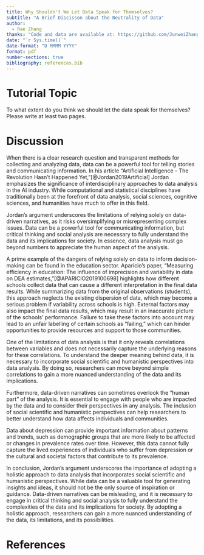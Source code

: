 ```yaml
---
title: Why Shouldn't We Let Data Speak for Themselves? 
subtitle: "A Brief Discisson about the Neutrality of Data"
author: 
  - Rae Zhang
thanks: "Code and data are available at: https://github.com/JunweiZhang130/Why-we-should-not-let-the-data-speak-for-themselves-.git"
date: "`r Sys.time()`"
date-format: "D MMMM YYYY"
format: pdf
number-sections: true
bibliography: references.bib
---
```


\newpage
# Tutorial Topic

To what extent do you think we should let the data speak for themselves? Please write at least two pages.


# Discussion

When there is a clear research question and transparent methods for collecting and analyzing data, data can be a powerful tool for telling stories and communicating information. In his article "Artificial Intelligence - The Revolution Hasn't Happened Yet,"[@Jordan2019Artificial] Jordan emphasizes the significance of interdisciplinary approaches to data analysis in the AI industry. While computational and statistical disciplines have traditionally been at the forefront of data analysis, social sciences, cognitive sciences, and humanities have much to offer in this field.

Jordan's argument underscores the limitations of relying solely on data-driven narratives, as it risks oversimplifying or misrepresenting complex issues. Data can be a powerful tool for communicating information, but critical thinking and social analysis are necessary to fully understand the data and its implications for society. In essence, data analysis must go beyond numbers to appreciate the human aspect of the analysis.

A prime example of the dangers of relying solely on data to inform decision-making can be found in the education sector. Aparicio's paper, "Measuring efficiency in education: The influence of imprecision and variability in data on DEA estimates,"[@APARICIO2019100698] highlights how different schools collect data that can cause a different interpretation in the final data results. While summarizing data from the original observations (students), this approach neglects the existing dispersion of data, which may become a serious problem if variability across schools is high. External factors may also impact the final data results, which may result in an inaccurate picture of the schools' performance. Failure to take these factors into account may lead to an unfair labelling of certain schools as "failing," which can hinder opportunities to provide resources and support to those communities.

One of the limitations of data analysis is that it only reveals correlations between variables and does not necessarily capture the underlying reasons for these correlations. To understand the deeper meaning behind data, it is necessary to incorporate social scientific and humanistic perspectives into data analysis. By doing so, researchers can move beyond simple correlations to gain a more nuanced understanding of the data and its implications.

Furthermore, data-driven narratives can sometimes overlook the "human part" of the analysis. It is essential to engage with people who are impacted by the data and to consider their perspectives in any analysis. The inclusion of social scientific and humanistic perspectives can help researchers to better understand how data affects individuals and communities.

Data about depression can provide important information about patterns and trends, such as demographic groups that are more likely to be affected or changes in prevalence rates over time. However, this data cannot fully capture the lived experiences of individuals who suffer from depression or the cultural and societal factors that contribute to its prevalence.

In conclusion, Jordan's argument underscores the importance of adopting a holistic approach to data analysis that incorporates social scientific and humanistic perspectives. While data can be a valuable tool for generating insights and ideas, it should not be the only source of inspiration or guidance. Data-driven narratives can be misleading, and it is necessary to engage in critical thinking and social analysis to fully understand the complexities of the data and its implications for society. By adopting a holistic approach, researchers can gain a more nuanced understanding of the data, its limitations, and its possibilities.

\newpage


# References


